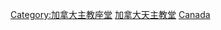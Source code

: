 {{Commons category|Roman Catholic cathedrals in Canada}}

[[Category:加拿大主教座堂|Category:加拿大主教座堂]]
[[Category:加拿大天主教堂|]]
[[Category:北美洲天主教主教座堂|Canada]]